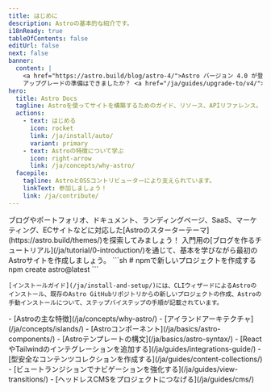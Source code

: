 ```yaml
---
title: はじめに
description: Astroの基本的な紹介です。
i18nReady: true
tableOfContents: false
editUrl: false
next: false
banner:
  content: |
    <a href="https://astro.build/blog/astro-4/">Astro バージョン 4.0 が登場！</a>
    アップグレードの準備はできましたか？ <a href="/ja/guides/upgrade-to/v4/">アップグレードガイドを読む</a>。
hero:
  title: Astro Docs
  tagline: Astroを使ってサイトを構築するためのガイド、リソース、APIリファレンス。
  actions:
    - text: はじめる
      icon: rocket
      link: /ja/install/auto/
      variant: primary
    - text: Astroの特徴について学ぶ
      icon: right-arrow
      link: /ja/concepts/why-astro/
  facepile:
    tagline: AstroとOSSコントリビューターにより支えられています。
    linkText: 参加しましょう！
    link: /ja/contribute/
---
```



<CardGrid>
  <Card title="Astroで何を作るか？" icon="laptop">
    ブログやポートフォリオ、ドキュメント、ランディングページ、SaaS、マーケティング、ECサイトなどに対応した[Astroのスターターテーマ](https://astro.build/themes/)を探索してみましょう！
  </Card>

  <Card title="ガイド付きツアーに参加する" icon="star">
    入門用の[ブログを作るチュートリアル](/ja/tutorial/0-introduction/)を通じて、基本を学びながら最初のAstroサイトを作成しましょう。
  </Card>

  <SplitCard title="新しいプロジェクトを開始する" icon="rocket">
    ```sh
    # npmで新しいプロジェクトを作成する
    npm create astro@latest
    ```
    
    [インストールガイド](/ja/install-and-setup/)には、CLIウィザードによるAstroのインストール、既存のAstro GitHubリポジトリからの新しいプロジェクトの作成、Astroの手動インストールについて、ステップバイステップの手順が記載されています。
  </SplitCard>

  <ListCard title="学ぶ" icon="open-book">
    - [Astroの主な特徴](/ja/concepts/why-astro/)
    - [アイランドアーキテクチャ](/ja/concepts/islands/)
    - [Astroコンポーネント](/ja/basics/astro-components/)
    - [Astroテンプレートの構文](/ja/basics/astro-syntax/)
  </ListCard>

  <ListCard title="拡張する" icon="puzzle">
    - [ReactやTailwindのインテグレーションを追加する](/ja/guides/integrations-guide/)
    - [型安全なコンテンツコレクションを作成する](/ja/guides/content-collections/)
    - [ビュートランジションでナビゲーションを強化する](/ja/guides/view-transitions/)
    - [ヘッドレスCMSをプロジェクトにつなげる](/ja/guides/cms/)
  </ListCard>
</CardGrid>

<Discord title="何か知りたいことや、関わりたいことはありますか？" cta="Discordに参加する"/>
